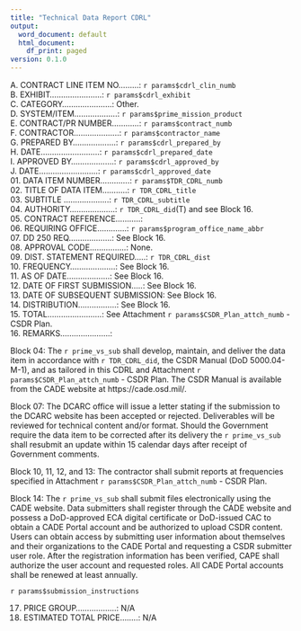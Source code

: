 ```yaml
---
title: "Technical Data Report CDRL"
output:
  word_document: default
  html_document:
    df_print: paged
version: 0.1.0
---
```


A. CONTRACT LINE ITEM NO.........: `r params$cdrl_clin_numb`  
B. EXHIBIT.......................: `r params$cdrl_exhibit`  
C. CATEGORY......................: Other.  
D. SYSTEM/ITEM...................: `r params$prime_mission_product`  
E. CONTRACT/PR NUMBER............: `r params$contract_numb`  
F. CONTRACTOR....................: `r params$contractor_name`  
G. PREPARED BY...................: `r params$cdrl_prepared_by`  
H. DATE..........................: `r params$cdrl_prepared_date`  
I. APPROVED BY...................: `r params$cdrl_approved_by`  
J. DATE..........................: `r params$cdrl_approved_date`  
01. DATA ITEM NUMBER.............: `r params$TDR_CDRL_numb`  
02. TITLE OF DATA ITEM...........: `r TDR_CDRL_title`  
03. SUBTITLE ....................: `r TDR_CDRL_subtitle`  
04. AUTHORITY....................: `r TDR_CDRL_did`(T) and see Block 16.  
05. CONTRACT REFERENCE...........:  
06. REQUIRING OFFICE.............: `r params$program_office_name_abbr`  
07. DD 250 REQ...................: See Block 16.  
08. APPROVAL CODE................: None.  
09. DIST. STATEMENT REQUIRED.....: `r TDR_CDRL_dist`  
10. FREQUENCY....................: See Block 16.  
11. AS OF DATE...................: See Block 16.  
12. DATE OF FIRST SUBMISSION.....: See Block 16.  
13. DATE OF SUBSEQUENT SUBMISSION: See Block 16.  
14. DISTRIBUTION.................: See Block 16.  
15. TOTAL........................: See Attachment `r params$CSDR_Plan_attch_numb` - CSDR Plan.  
16. REMARKS......................:  

Block 04: The `r prime_vs_sub` shall develop, maintain, and deliver the data item in accordance with `r TDR_CDRL_did`, the CSDR Manual (DoD 5000.04-M-1), and as tailored in this CDRL and Attachment `r params$CSDR_Plan_attch_numb` - CSDR Plan. The CSDR Manual is available from the CADE website at https://cade.osd.mil/.  

Block 07: The DCARC office will issue a letter stating if the submission to the DCARC website has been accepted or rejected. Deliverables will be reviewed for technical content and/or format. Should the Government require the data item to be corrected after its delivery the `r prime_vs_sub` shall resubmit an update within 15 calendar days after receipt of Government comments.  

Block 10, 11, 12, and 13: The contractor shall submit reports at frequencies specified in Attachment `r params$CSDR_Plan_attch_numb` - CSDR Plan.  

Block 14: The `r prime_vs_sub` shall submit files electronically using the CADE website. Data submitters shall register through the CADE website and possess a DoD-approved ECA digital certificate or DoD-issued CAC to obtain a CADE Portal account and be authorized to upload CSDR content. Users can obtain access by submitting user information about themselves and their organizations to the CADE Portal and requesting a CSDR submitter user role. After the registration information has been verified, CAPE shall authorize the user account and requested roles. All CADE Portal accounts shall be renewed at least annually.  

`r params$submission_instructions`  

17. PRICE GROUP..................: N/A
18. ESTIMATED TOTAL PRICE........: N/A
